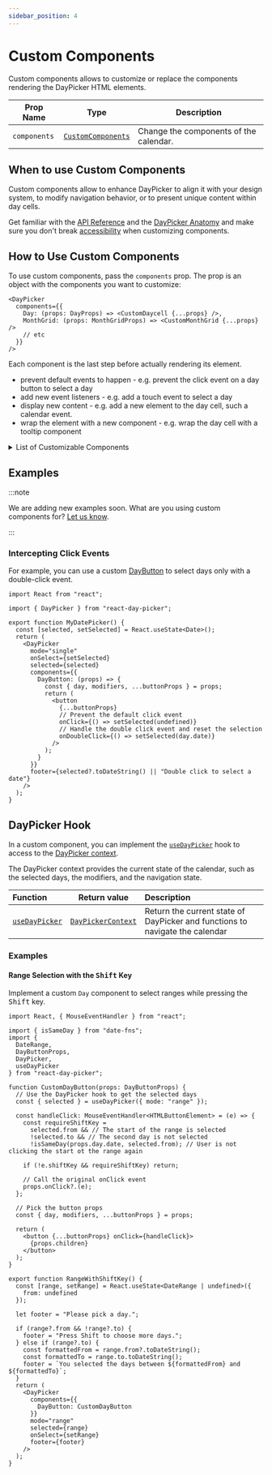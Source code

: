 ```yaml
---
sidebar_position: 4
---
```


# Custom Components

Custom components allows to customize or replace the components rendering the DayPicker HTML elements.

| Prop Name    | Type                                                          | Description                            |
| ------------ | ------------------------------------------------------------- | -------------------------------------- |
| `components` | [`CustomComponents`](../api/type-aliases/CustomComponents.md) | Change the components of the calendar. |

## When to use Custom Components

Custom components allow to enhance DayPicker to align it with your design system, to modify navigation behavior, or to present unique content within day cells.

Get familiar with the [API Reference](../api#components) and the [DayPicker Anatomy](../docs/anatomy.mdx) and make sure you don't break [accessibility](../docs/accessibility.mdx) when customizing components.

## How to Use Custom Components

To use custom components, pass the `components` prop. The prop is an object with the components you want to customize:

```tsx
<DayPicker
  components={{
    Day: (props: DayProps) => <CustomDaycell {...props} />,
    MonthGrid: (props: MonthGridProps) => <CustomMonthGrid {...props} />
    // etc
  }}
/>
```

Each component is the last step before actually rendering its element.

- prevent default events to happen - e.g. prevent the click event on a day button to select a day
- add new event listeners - e.g. add a touch event to select a day
- display new content - e.g. add a new element to the day cell, such a calendar event.
- wrap the element with a new component - e.g. wrap the day cell with a tooltip component

<details>
  <summary>List of Customizable Components</summary>

| Function                                                   | Description                                                                                          |
| ---------------------------------------------------------- | ---------------------------------------------------------------------------------------------------- |
| [`Button`](../api/functions/Button.md)                     | Render the button elements in the calendar.                                                          |
| [`CaptionLabel`](../api/functions/CaptionLabel.md)         | Render the label in the month caption.                                                               |
| [`Chevron`](../api/functions/Chevron.md)                   | Render the chevron icon used in the navigation buttons and dropdowns.                                |
| [`Day`](../api/functions/Day.md)                           | Render the gridcell of a day in the calendar and handle the interaction and the focus with they day. |
| [`DayButton`](../api/functions/DayButton.md)               | Render the button for a day in the calendar.                                                         |
| [`Dropdown`](../api/functions/Dropdown.md)                 | Render a dropdown component to use in the navigation bar.                                            |
| [`DropdownNav`](../api/functions/DropdownNav.md)           | Render the the navigation dropdowns.                                                                 |
| [`Footer`](../api/functions/Footer.md)                     | Component wrapping the footer.                                                                       |
| [`Month`](../api/functions/Month.md)                       | Render the grid with the weekday header row and the weeks for the given month.                       |
| [`MonthCaption`](../api/functions/MonthCaption.md)         | Render the caption of a month in the calendar.                                                       |
| [`MonthGrid`](../api/functions/MonthGrid.md)               | Render the grid of days in a month.                                                                  |
| [`Months`](../api/functions/Months.md)                     | Component wrapping the month grids.                                                                  |
| [`Nav`](../api/functions/Nav.md)                           | Render the toolbar with the navigation button.                                                       |
| [`Option`](../api/functions/Option.md)                     | Render the `option` element.                                                                         |
| [`Root`](../api/functions/Root.md)                         | Render the root element.                                                                             |
| [`Select`](../api/functions/Select.md)                     | Render the `select` element.                                                                         |
| [`Week`](../api/functions/Week.md)                         | Render a row in the calendar, with the days and the week number.                                     |
| [`WeekNumber`](../api/functions/WeekNumber.md)             | Render the cell with the number of the week.                                                         |
| [`WeekNumberHeader`](../api/functions/WeekNumberHeader.md) | Render the column header for the week numbers.                                                       |
| [`Weekday`](../api/functions/Weekday.md)                   | Render the column header with the weekday name (e.g. "Mo", "Tu", etc.).                              |
| [`Weekdays`](../api/functions/Weekdays.md)                 | Render the row with the weekday names.                                                               |
| [`Weeks`](../api/functions/Weeks.md)                       | Render the weeks in the month grid.                                                                  |

</details>

## Examples

:::note

We are adding new examples soon. What are you using custom components for? [Let us know](https://github.com/gpbl/react-day-picker/discussions).

:::

### Intercepting Click Events

For example, you can use a custom [DayButton](../api/functions/DayButton.md) to select days only with a double-click event.

```tsx title="./MyDatePicker.tsx"
import React from "react";

import { DayPicker } from "react-day-picker";

export function MyDatePicker() {
  const [selected, setSelected] = React.useState<Date>();
  return (
    <DayPicker
      mode="single"
      onSelect={setSelected}
      selected={selected}
      components={{
        DayButton: (props) => {
          const { day, modifiers, ...buttonProps } = props;
          return (
            <button
              {...buttonProps}
              // Prevent the default click event
              onClick={() => setSelected(undefined)}
              // Handle the double click event and reset the selection
              onDoubleClick={() => setSelected(day.date)}
            />
          );
        }
      }}
      footer={selected?.toDateString() || "Double click to select a date"}
    />
  );
}
```

<BrowserWindow>
  <Examples.CustomDayButton />
</BrowserWindow>

## DayPicker Hook

In a custom component, you can implement the [`useDayPicker`](../api/functions/useDayPicker.md) hook to access to the [DayPicker context](../api/type-aliases/DayPickerContext.md).

The DayPicker context provides the current state of the calendar, such as the selected days, the modifiers, and the navigation state.

| Function                                           | Return value                                                  | Description                                                                  |
| :------------------------------------------------- | ------------------------------------------------------------- | :--------------------------------------------------------------------------- |
| [`useDayPicker`](../api/functions/useDayPicker.md) | [`DayPickerContext`](../api/type-aliases/DayPickerContext.md) | Return the current state of DayPicker and functions to navigate the calendar |

### Examples

#### Range Selection with the <kbd>Shift</kbd> Key

Implement a custom `Day` component to select ranges while pressing the <kbd>Shift</kbd> key.

```tsx
import React, { MouseEventHandler } from "react";

import { isSameDay } from "date-fns";
import {
  DateRange,
  DayButtonProps,
  DayPicker,
  useDayPicker
} from "react-day-picker";

function CustomDayButton(props: DayButtonProps) {
  // Use the DayPicker hook to get the selected days
  const { selected } = useDayPicker({ mode: "range" });

  const handleClick: MouseEventHandler<HTMLButtonElement> = (e) => {
    const requireShiftKey =
      selected.from && // The start of the range is selected
      !selected.to && // The second day is not selected
      !isSameDay(props.day.date, selected.from); // User is not clicking the start ot the range again

    if (!e.shiftKey && requireShiftKey) return;

    // Call the original onClick event
    props.onClick?.(e);
  };

  // Pick the button props
  const { day, modifiers, ...buttonProps } = props;

  return (
    <button {...buttonProps} onClick={handleClick}>
      {props.children}
    </button>
  );
}

export function RangeWithShiftKey() {
  const [range, setRange] = React.useState<DateRange | undefined>({
    from: undefined
  });

  let footer = "Please pick a day.";

  if (range?.from && !range?.to) {
    footer = "Press Shift to choose more days.";
  } else if (range?.to) {
    const formattedFrom = range.from?.toDateString();
    const formattedTo = range.to.toDateString();
    footer = `You selected the days between ${formattedFrom} and ${formattedTo}`;
  }
  return (
    <DayPicker
      components={{
        DayButton: CustomDayButton
      }}
      mode="range"
      selected={range}
      onSelect={setRange}
      footer={footer}
    />
  );
}
```

<BrowserWindow>
  <Examples.RangeShiftKey />
</BrowserWindow>
